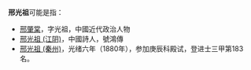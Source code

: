 '''邢光祖'''可能是指：

* [[邢肇棠|邢肇棠]]，字光祖，中國近代政治人物
* [[邢光祖_(江陰)|邢光祖 (江阴)]]，中國詩人，號鴻傳
* [[邢光祖_(秦州)|邢光祖 (秦州)]]，光绪六年（1880年），参加庚辰科殿试，登进士三甲第183名。
{{Disambig}}